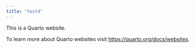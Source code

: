 ```yaml
---
title: "test4"
---
```


This is a Quarto website.

To learn more about Quarto websites visit <https://quarto.org/docs/websites>.
